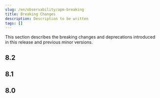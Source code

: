 ```yaml
---
slug: /en/observability/apm-breaking
title: Breaking Changes
description: Description to be written
tags: []
---
```





<div id="apm-breaking"></div>

This section describes the breaking changes and deprecations introduced in this release
and previous minor versions.

<Breaking811 />

<Breaking810 />

<Breaking87 />

<Breaking86 />

<div id="breaking-changes-8.2"></div>

## 8.2

<Breaking82 />

<div id="breaking-changes-8.1"></div>

## 8.1

<Breaking81 />

<div id="breaking-changes-8.0"></div>

## 8.0

<Breaking80 />
